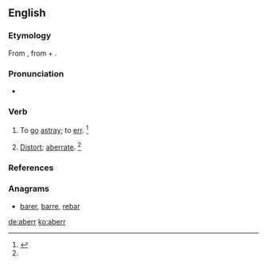 ==English==

===Etymology===
From {{etyl|la|en}} {{m|la|aberrō||go astray; err}}, from {{term|ab||from, away from|lang=la}} + {{m|la|errō||stray}}.

===Pronunciation===
* {{a|US}} {{IPA|/əˈbɜɹ/}}

===Verb===
{{en-verb}}

# {{context|intransitive|obsolete|lang=en}} To [[go]] [[astray]]; to [[err]]. {{defdate|Attested from the mid 16<sup>th</sup> century until the mid 17<sup>th</sup> century.}}<ref name=SOED>{{R:SOED5|page=3}}</ref>
# {{context|transitive|rare|lang=en}} [[distort|Distort]]; [[aberrate]]. {{defdate|First attested in the late 19<sup>th</sup> century.}}<ref name=SOED/>

===References===
<references/>

===Anagrams===
* [[barer#English|barer]], [[barre#English|barre]], [[rebar#English|rebar]]

[[de:aberr]]
[[ko:aberr]]